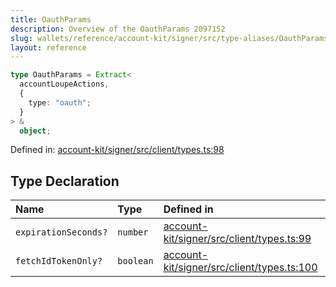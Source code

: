 ```yaml
---
title: OauthParams
description: Overview of the OauthParams 2097152
slug: wallets/reference/account-kit/signer/src/type-aliases/OauthParams
layout: reference
---
```


```ts
type OauthParams = Extract<
  accountLoupeActions,
  {
    type: "oauth";
  }
> &
  object;
```

Defined in: [account-kit/signer/src/client/types.ts:98](https://github.com/alchemyplatform/aa-sdk/blob/923a52171f7246172caf350853843e6680197da9/account-kit/signer/src/client/types.ts#L98)

## Type Declaration

| Name                 | Type      | Defined in                                                                                                                                                                        |
| :------------------- | :-------- | :-------------------------------------------------------------------------------------------------------------------------------------------------------------------------------- |
| `expirationSeconds?` | `number`  | [account-kit/signer/src/client/types.ts:99](https://github.com/alchemyplatform/aa-sdk/blob/923a52171f7246172caf350853843e6680197da9/account-kit/signer/src/client/types.ts#L99)   |
| `fetchIdTokenOnly?`  | `boolean` | [account-kit/signer/src/client/types.ts:100](https://github.com/alchemyplatform/aa-sdk/blob/923a52171f7246172caf350853843e6680197da9/account-kit/signer/src/client/types.ts#L100) |
